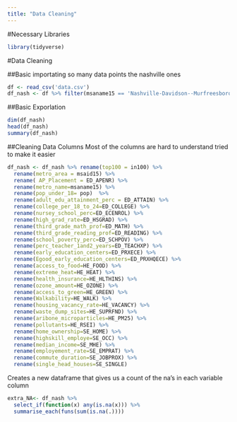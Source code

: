 ```yaml
---
title: "Data Cleaning"
---
```



#Necessary Libraries
```r
library(tidyverse)
```


#Data Cleaning

##Basic importating
so many data points the nashville ones 
```r
df <- read_csv('data.csv')
df_nash <- df %>% filter(msaname15 == 'Nashville-Davidson--Murfreesboro--Franklin, TN Metro Area') 
```

##Basic Exporlation
```r
dim(df_nash)
head(df_nash)
summary(df_nash)
```

##Cleaning Data Columns
Most of the columns are hard to understand tried to make it easier
```r
df_nash <- df_nash %>% rename(top100 = in100) %>% 
  rename(metro_area = msaid15) %>% 
  rename( AP_Placement = ED_APENR) %>% 
  rename(metro_name=msaname15) %>% 
  rename(pop_under_18= pop)  %>% 
  rename(adult_edu_attainment_perc = ED_ATTAIN) %>% 
  rename(college_per_18_to_24=ED_COLLEGE) %>% 
  rename(nursey_school_perc=ED_ECENROL) %>% 
  rename(high_grad_rate=ED_HSGRAD) %>% 
  rename(third_grade_math_prof=ED_MATH) %>% 
  rename(third_grade_reading_prof=ED_READING) %>% 
  rename(school_poverty_perc=ED_SCHPOV) %>% 
  rename(perc_teacher_1and2_years=ED_TEACHXP) %>% 
  rename(early_education_centers=ED_PRXECE) %>% 
  rename(Egood_early_education_centers=ED_PRXHQECE) %>% 
  rename(access_to_food=HE_FOOD) %>% 
  rename(extreme_heat=HE_HEAT) %>% 
  rename(health_insurance=HE_HLTHINS) %>% 
  rename(ozone_amount=HE_OZONE) %>% 
  rename(access_to_green=HE_GREEN) %>% 
  rename(Walkability=HE_WALK) %>% 
  rename(housing_vacancy_rate=HE_VACANCY) %>% 
  rename(waste_dump_sites=HE_SUPRFND) %>% 
  rename(aribone_microparticles=HE_PM25) %>% 
  rename(pollutants=HE_RSEI) %>% 
  rename(home_ownership=SE_HOME) %>% 
  rename(highskill_employe=SE_OCC) %>% 
  rename(median_income=SE_MHE) %>% 
  rename(employement_rate=SE_EMPRAT) %>% 
  rename(commute_duration=SE_JOBPROX) %>% 
  rename(single_head_houses=SE_SINGLE)
```

Creates a new dataframe that gives us a count of the na's in each variable column
```r
extra_NA<- df_nash %>% 
  select_if(function(x) any(is.na(x))) %>% 
  summarise_each(funs(sum(is.na(.))))
```

